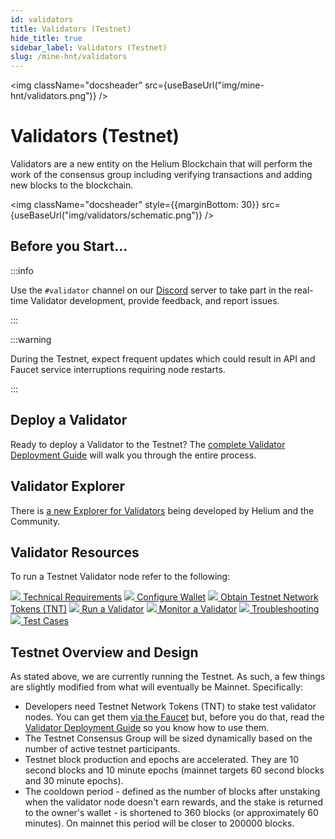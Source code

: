 ```yaml
---
id: validators
title: Validators (Testnet)
hide_title: true
sidebar_label: Validators (Testnet)
slug: /mine-hnt/validators
---
```




<img className="docsheader" src={useBaseUrl("img/mine-hnt/validators.png")} />

# Validators (Testnet)

Validators are a new entity on the Helium Blockchain that will perform the work of the consensus group including verifying transactions and adding new blocks to the blockchain. 

<img className="docsheader" style={{marginBottom: 30}} src={useBaseUrl("img/validators/schematic.png")} />


## Before you Start...

:::info

Use the ```#validator``` channel on our [Discord](https://discord.gg/helium) server to take part in the real-time Validator development, provide feedback, and report issues.

:::

:::warning 

During the Testnet, expect frequent updates which could result in API and Faucet service interruptions requiring node restarts.

:::


## Deploy a Validator 

Ready to deploy a Validator to the Testnet? The [complete Validator Deployment Guide](/mine-hnt/validators/validator-deployment-guide) will walk you through the entire process.

## Validator Explorer

There is [a new Explorer for Validators](https://explorer.helium.wtf/validators) being developed by Helium and the Community.


## Validator Resources 

To run a Testnet Validator node refer to the following:

<div>
		    <a className="block" href="/mine-hnt/validators/requirements"><img className="docicon" src={useBaseUrl("img/icons/docicon.svg")} /> Technical Requirements</a>
		    <a className="block" href="/mine-hnt/validators/validator-wallet"><img className="docicon" src={useBaseUrl("img/icons/docicon.svg")} /> Configure Wallet</a>
		    <a className="block" href="/mine-hnt/validators/validator-tnt"><img className="docicon" src={useBaseUrl("img/icons/docicon.svg")} /> Obtain Testnet Network Tokens (TNT)</a>
			<a className="block" href="/mine-hnt/validators/validator-run"><img className="docicon" src={useBaseUrl("img/icons/docicon.svg")} /> Run a Validator</a>	
			<a className="block" href="/mine-hnt/validators/validator-monitor"><img className="docicon" src={useBaseUrl("img/icons/docicon.svg")} /> Monitor a Validator</a>	
			<a className="block" href="/mine-hnt/validators/validator-troubleshooting"><img className="docicon" src={useBaseUrl("img/icons/docicon.svg")} /> Troubleshooting</a>	
			<a className="block" href="/mine-hnt/validators/validator-testcases"><img className="docicon" src={useBaseUrl("img/icons/docicon.svg")} /> Test Cases</a>	
</div>

## Testnet Overview and Design

As stated above, we are currently running the Testnet. As such, a few things are slightly modified from what will eventually be Mainnet. Specifically:

* Developers need Testnet Network Tokens (TNT) to stake test validator nodes. You can get them [via the Faucet](https://faucet.helium.wtf) but, before you do that, read the [Validator Deployment Guide](/mine-hnt/validators/validator-deployment-guide) so you know how to use them.
* The Testnet Consensus Group will be sized dynamically based on the number of active testnet participants. 
* Testnet block production and epochs are accelerated. They are 10 second blocks and 10 minute epochs (mainnet targets 60 second blocks and 30 minute epochs).
* The cooldown period - defined as the number of blocks after unstaking when the validator node doesn't earn rewards, and the stake is returned to the owner's wallet - is shortened to 360 blocks (or approximately 60 minutes). On mainnet this period will be closer to 200000 blocks. 
